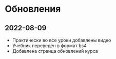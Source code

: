 # Обновления {-}

## 2022-08-09 {-}
* Практически во все уроки добавлены видео
* Учебник переведён в формат bs4
* Добавлена странца обновлений курса

